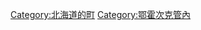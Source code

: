 {{Commonscat|Kiyosato, Hokkaido}}
{{Catmore}}

{{DEFAULTSORT:Kiyosato}}
[[Category:北海道的町|Category:北海道的町]]
[[Category:鄂霍次克管內|Category:鄂霍次克管內]]